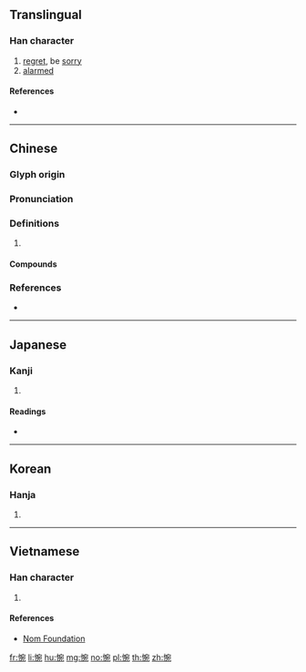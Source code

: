 ==Translingual==

===Han character===
{{Han char|rn=61|rad=心|as=08|sn=11|four=93012|canj=PJNU|ids=⿰忄宛}}

# [[regret]], be [[sorry]]
# [[alarm]]ed

====References====
* {{Han ref|kx=0390.150|dkj=10771|dj=0724.130|hdz=42319.050|uh=60CB|ud=24779|bh=B17B|bd=45435}}

----

==Chinese==
{{zh-forms}}

===Glyph origin===
{{Han etym}}

===Pronunciation===
{{zh-pron
|m=惋
|c=jyun2,wun2
|mc=y
|oc=y
|cat=
}}

===Definitions===
{{zh-hanzi}}

# {{rfdef|zh}}

====Compounds====
{{zh-der|悵惋|惆惋|惋傷|惋嘆|惋惜|惋愕|惋愴|憤惋|歎惋|驚惋}}

===References===
* {{R:yue:Hanzi}}

----

==Japanese==

===Kanji===
{{ja-kanji|grade=|rs=心08}}

# {{defn|lang=ja|sort=心08}}

====Readings====
* {{ja-readings|on=[[わん]] (wan)|kun=[[なげく]] (nageku)}}

----

==Korean==

===Hanja===
{{ko-hanja|hangeul=완|eumhun=|rv=wan|mr=wan|y=wan}}

# {{defn|lang=ko|sort=心08}}

----

==Vietnamese==

===Han character===
{{vi-readings|rs=心08|hanviet=uyển}}

# {{defn|lang=vi|sort=心08}}

====References====
* [http://nomfoundation.org/common/nom_details.php?codepoint=60cb Nom Foundation]

[[fr:惋]]
[[li:惋]]
[[hu:惋]]
[[mg:惋]]
[[no:惋]]
[[pl:惋]]
[[th:惋]]
[[zh:惋]]
